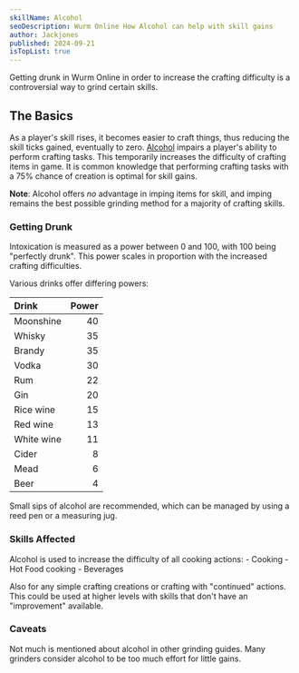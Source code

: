 ```yaml
---
skillName: Alcohol
seoDescription: Wurm Online How Alcohol can help with skill gains
author: Jackjones
published: 2024-09-21
isTopList: true
---
```

Getting drunk in Wurm Online in order to increase the crafting difficulty is a controversial way to grind certain skills.

## The Basics

As a player's skill rises, it becomes easier to craft things, thus reducing the skill ticks gained, eventually to zero. [Alcohol](https://www.wurmpedia.com/index.php/Alcohol) impairs a player's ability to perform crafting tasks. This temporarily increases the difficulty of crafting items in game. It is common knowledge that performing crafting tasks with a 75% chance of creation is optimal for skill gains.

**Note**: Alcohol offers _no_ advantage in imping items for skill, and imping remains the best possible grinding method for a majority of crafting skills.

### Getting Drunk

Intoxication is measured as a power between 0 and 100, with 100 being "perfectly drunk". This power scales in proportion with the increased crafting difficulties.

Various drinks offer differing powers:

| Drink | Power |
|:- | -:|
|Moonshine | 40|
|Whisky | 35|
|Brandy | 35|
|Vodka | 30|
|Rum | 22|
|Gin | 20|
|Rice wine | 15|
|Red wine | 13|
|White wine | 11|
|Cider | 8|
|Mead | 6|
|Beer | 4|

Small sips of alcohol are recommended, which can be managed by using a reed pen or a measuring jug.

### Skills Affected

Alcohol is used to increase the difficulty of all cooking actions:
    - Cooking
    - Hot Food cooking
    - Beverages

Also for any simple crafting creations or crafting with "continued" actions. This could be used at higher levels with skills that don't have an "improvement" available.

### Caveats

Not much is mentioned about alcohol in other grinding guides. Many grinders consider alcohol to be too much effort for little gains.


